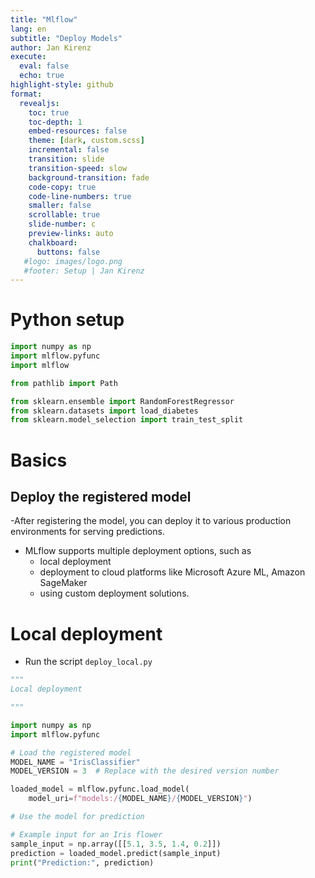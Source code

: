 ```yaml
---
title: "Mlflow"
lang: en 
subtitle: "Deploy Models"
author: Jan Kirenz
execute:
  eval: false
  echo: true
highlight-style: github
format:
  revealjs: 
    toc: true
    toc-depth: 1
    embed-resources: false
    theme: [dark, custom.scss]  
    incremental: false
    transition: slide
    transition-speed: slow
    background-transition: fade
    code-copy: true
    code-line-numbers: true
    smaller: false
    scrollable: true
    slide-number: c
    preview-links: auto
    chalkboard: 
      buttons: false
   #logo: images/logo.png
   #footer: Setup | Jan Kirenz
---
```




# Python setup

```python

import numpy as np
import mlflow.pyfunc
import mlflow

from pathlib import Path

from sklearn.ensemble import RandomForestRegressor
from sklearn.datasets import load_diabetes
from sklearn.model_selection import train_test_split

```


# Basics

## Deploy the registered model

-After registering the model, you can deploy it to various production environments for serving predictions. 

- MLflow supports multiple deployment options, such as  
  - local deployment
  - deployment to cloud platforms like Microsoft Azure ML, Amazon SageMaker
  - using custom deployment solutions.

# Local deployment


- Run the script `deploy_local.py`


```python

"""
Local deployment

"""

import numpy as np
import mlflow.pyfunc

# Load the registered model
MODEL_NAME = "IrisClassifier"
MODEL_VERSION = 3  # Replace with the desired version number

loaded_model = mlflow.pyfunc.load_model(
    model_uri=f"models:/{MODEL_NAME}/{MODEL_VERSION}")

# Use the model for prediction

# Example input for an Iris flower
sample_input = np.array([[5.1, 3.5, 1.4, 0.2]])
prediction = loaded_model.predict(sample_input)
print("Prediction:", prediction)


```




